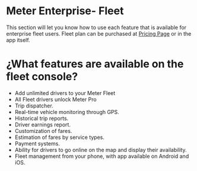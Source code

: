 # Meter Enterprise- Fleet


This section will let you know how to use each feature that is available for enterprise fleet users. Fleet plan can be purchased at [Pricing Page](https://www.meterapp.co/pricing) or in the app itself.


# ¿What features are available on the fleet console?

* Add unlimited drivers to your Meter Fleet
* All Fleet drivers unlock Meter Pro
* Trip dispatcher.
* Real-time vehicle monitoring through GPS.
* Historical trip reports.
* Driver earnings report.
* Customization of fares.
* Estimation of fares by service types.
* Payment systems.
* Ability for drivers to go online on the map and display their availability.
* Fleet management from your phone, with app available on Android and iOS.
